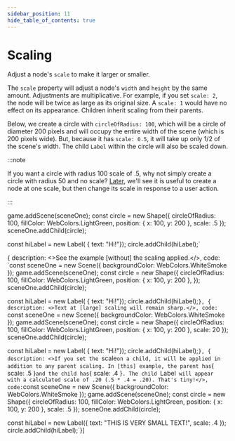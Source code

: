 ```yaml
---
sidebar_position: 11
hide_table_of_contents: true
---
```



# Scaling

Adjust a node's `scale` to make it larger or smaller.

The `scale` property will adjust a node's `width` and `height` by the same amount. Adjustments are multiplicative. For example, if you set `scale: 2`, the node will be twice as large as its original size. A `scale: 1` would have no effect on its appearance. Children inherit scaling from their parents.

Below, we create a circle with `circleOfRadius: 100`, which will be a circle of diameter 200 pixels and will occupy the entire width of the scene (which is 200 pixels wide). But, because it has `scale: 0.5`, it will take up only 1/2 of the scene's width. The child `Label` within the circle will also be scaled down.

:::note

If you want a circle with radius 100 scale of .5, why not simply create a circle with radius 50 and no scale? [Later](../interactivity/visual-responses.mdx), we'll see it is useful to create a node at one scale, but then change its scale in response to a user action.

:::

game.addScene(sceneOne);
const circle = new Shape({
    circleOfRadius: 100,
    fillColor: WebColors.LightGreen,
    position: { x: 100, y: 200 },
    scale: .5
});
sceneOne.addChild(circle);
 
const hiLabel = new Label( { text: "Hi!"});
circle.addChild(hiLabel);`
 
{ description: <>See the example [without] the scaling applied.</>,
code: `const sceneOne = new Scene({ backgroundColor: WebColors.WhiteSmoke });
game.addScene(sceneOne);
const circle = new Shape({
    circleOfRadius: 100,
    fillColor: WebColors.LightGreen,
    position: { x: 100, y: 200 },
});
sceneOne.addChild(circle);
 
const hiLabel = new Label( { text: "Hi!"});
circle.addChild(hiLabel);`},
{ description: <>Text at [large] scaling will remain sharp.</>,
code: `const sceneOne = new Scene({ backgroundColor: WebColors.WhiteSmoke });
game.addScene(sceneOne);
const circle = new Shape({
    circleOfRadius: 100,
    fillColor: WebColors.LightGreen,
    position: { x: 100, y: 200 },
    scale: 20
});
sceneOne.addChild(circle);
 
const hiLabel = new Label( { text: "Hi!"});
circle.addChild(hiLabel);`},
{ description: <>If you set the `scale` on a child, it will be applied in addition to any parent scaling. In [this] example, the parent has `&#123; scale: .5 &#125;` and the child has `&#123; scale: .4 &#125;`. The child `Label` will appear with a calculated scale of .20 (.5 * .4 = .20). That's tiny!</>,
code:`const sceneOne = new Scene({ backgroundColor: WebColors.WhiteSmoke });
game.addScene(sceneOne);
const circle = new Shape({
    circleOfRadius: 100,
    fillColor: WebColors.LightGreen,
    position: { x: 100, y: 200 },
    scale: .5
});
sceneOne.addChild(circle);
 
const hiLabel = new Label({
    text: "THIS IS VERY SMALL TEXT!",
    scale: .4
});
circle.addChild(hiLabel);`}]

<CodeExample code={code} more={more} template={template}/>
